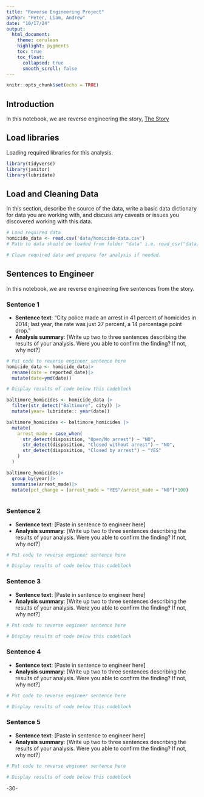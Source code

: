 ```yaml
---
title: "Reverse Engineering Project"
author: "Peter, Liam, Andrew"
date: "10/17/24"
output:
  html_document:
    theme: cerulean
    highlight: pygments
    toc: true
    toc_float:
      collapsed: true
      smooth_scroll: false
---
```


```r
knitr::opts_chunk$set(echo = TRUE)
```

## Introduction

In this notebook, we are reverse engineering the story, [The Story](https://www.washingtonpost.com/investigations/as-police-struggle-to-solve-homicides-baltimore-residents-see-an-open-season-for-killing/2018/12/26/7ee561e4-fb24-11e8-8c9a-860ce2a8148f_story.html)

## Load libraries

Loading required libraries for this analysis.

```r
library(tidyverse)
library(janitor)
library(lubridate)
```

## Load and Cleaning Data

In this section, describe the source of the data, write a basic data dictionary for data you are working with, and discuss any caveats or issues you discovered working with this data.

```r
# Load required data
homicide_data <- read.csv('data/homicide-data.csv')
# Path to data should be loaded from folder "data" i.e. read_csv("data/name_of_data.csv")

# Clean required data and prepare for analysis if needed. 


```

## Sentences to Engineer

In this notebook, we are reverse engineering five sentences from the story.

### Sentence 1

-   **Sentence text**: “City police made an arrest in 41 percent of homicides in 2014; last year, the rate was just 27 percent, a 14 percentage point drop.”
-   **Analysis summary**: [Write up two to three sentences describing the results of your analysis. Were you able to confirm the finding? If not, why not?]

```r
# Put code to reverse engineer sentence here
homicide_data <- homicide_data|>
  rename(date = reported_date)|>
  mutate(date=ymd(date))

# Display results of code below this codeblock

```

```r
baltimore_homicides <- homicide_data |>
  filter(str_detect("Baltimore", city)) |>
  mutate(year= lubridate:: year(date))
```

```r
baltimore_homicides <- baltimore_homicides |>
  mutate(
    arrest_made = case_when(
      str_detect(disposition, "Open/No arrest") ~ "NO",
      str_detect(disposition, "Closed without arrest") ~ "NO",
      str_detect(disposition, "Closed by arrest") ~ "YES"
    )
  )
```

```r
baltimore_homicides|>
  group_by(year)|>
  summarise(arrest_made)|>
  mutate(pct_change = (arrest_made = "YES"/arrest_made = "NO")*100)
         
```

### Sentence 2

-   **Sentence text**: [Paste in sentence to engineer here]
-   **Analysis summary**: [Write up two to three sentences describing the results of your analysis. Were you able to confirm the finding? If not, why not?]

```r
# Put code to reverse engineer sentence here

# Display results of code below this codeblock

```

### Sentence 3

-   **Sentence text**: [Paste in sentence to engineer here]
-   **Analysis summary**: [Write up two to three sentences describing the results of your analysis. Were you able to confirm the finding? If not, why not?]

```r
# Put code to reverse engineer sentence here

# Display results of code below this codeblock

```

### Sentence 4

-   **Sentence text**: [Paste in sentence to engineer here]
-   **Analysis summary**: [Write up two to three sentences describing the results of your analysis. Were you able to confirm the finding? If not, why not?]

```r
# Put code to reverse engineer sentence here

# Display results of code below this codeblock

```

### Sentence 5

-   **Sentence text**: [Paste in sentence to engineer here]
-   **Analysis summary**: [Write up two to three sentences describing the results of your analysis. Were you able to confirm the finding? If not, why not?]

```r
# Put code to reverse engineer sentence here

# Display results of code below this codeblock

```

-30-

